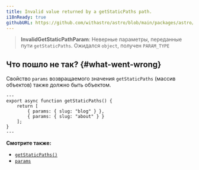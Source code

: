 ```yaml
---
title: Invalid value returned by a getStaticPaths path.
i18nReady: true
githubURL: https://github.com/withastro/astro/blob/main/packages/astro/src/core/errors/errors-data.ts
---
```


> **InvalidGetStaticPathParam**: Неверные параметры, переданные пути `getStaticPaths`. Ожидался `object`, получен `PARAM_TYPE`

## Что пошло не так? \{#what-went-wrong\}

Свойство `params` возвращаемого значения `getStaticPaths` (массив объектов) также должно быть объектом.

```astro title="pages/blog/[id].astro"
---
export async function getStaticPaths() {
	return [
		{ params: { slug: "blog" } },
		{ params: { slug: "about" } }
	];
}
---
```

**Смотрите также:**
-  [`getStaticPaths()`](/ru/reference/api-reference/#getstaticpaths)
-  [`params`](/ru/reference/api-reference/#params)
